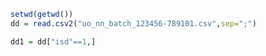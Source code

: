 

```r
setwd(getwd())
dd = read.csv2("uo_nn_batch_123456-789101.csv",sep=";")
```

```r
dd1 = dd["isd"==1,]
```

